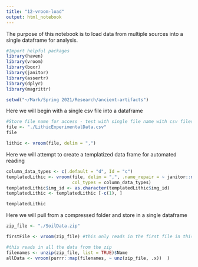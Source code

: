 ```yaml
---
title: "12-vroom-load"
output: html_notebook
---
```


The purpose of this notebook is to load data from multiple sources into a single dataframe for analysis.
```r
#Import helpful packages
library(haven)
library(vroom)
library(boxr)
library(janitor)
library(assertr)
library(dplyr)
library(magrittr)

setwd("~/Mark/Spring 2021/Research/ancient-artifacts")

```

Here we will begin with a single csv file into a dataframe

```r
#Store file name for access - test with single file name with csv files
file <- "./LithicExperimentalData.csv"
file

lithic <- vroom(file, delim = ",")


```

Here we will attempt to create a templatized data frame for automated reading
```r
column_data_types <- c(.default = "d", Id = "c")
templatedLithic <- vroom(file, delim = ",", .name_repair = ~ janitor::make_clean_names(., case = "snake"),
                         col_types = column_data_types)                         
templatedLithic$img_id <- as.character(templatedLithic$img_id)
templatedLithic <- templatedLithic [-c(1), ]

templatedLithic
```

Here we will pull from a compressed folder and store in a single dataframe
```r
zip_file <- "./SoilData.zip"

firstFile <- vroom(zip_file) #this only reads in the first file in this zip folder

#this reads in all the data from the zip
filenames <- unzip(zip_file, list = TRUE)$Name
allData <- vroom(purrr::map(filenames, ~ unz(zip_file, .x))  )


```
